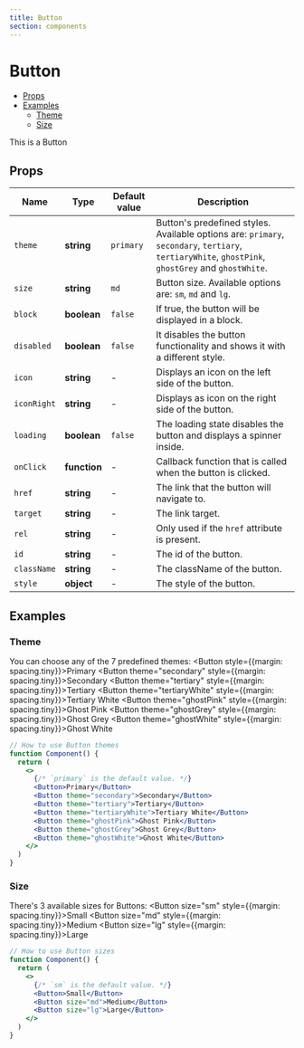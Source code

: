 ```yaml
---
title: Button
section: components
---
```


# Button

- [Props](#Props)
- [Examples](#Examples)
  - [Theme](#Theme)
  - [Size](#Size)

This is a Button

## Props

| Name         | Type          | Default value  | Description      |
|--------------|---------------|----------------|------------------|
| `theme`      | **string**    | `primary`      | Button's predefined styles. Available options are: `primary`, `secondary`, `tertiary`, `tertiaryWhite`, `ghostPink`, `ghostGrey` and `ghostWhite`. |
| `size`       | **string**    | `md`           | Button size. Available options are: `sm`, `md` and `lg`. |
| `block`      | **boolean**   | `false`        | If true, the button will be displayed in a block. |
| `disabled`   | **boolean**   | `false`        | It disables the button functionality and shows it with a different style. |
| `icon`       | **string**    | -              | Displays an icon on the left side of the button. |
| `iconRight`  | **string**    | -              | Displays as icon on the right side of the button. |
| `loading`    | **boolean**   | `false`        | The loading state disables the button and displays a spinner inside. |
| `onClick`    | **function**  | -              | Callback function that is called when the button is clicked. |
| `href`       | **string**    | -              | The link that the button will navigate to. |
| `target`     | **string**    | -              | The link target. |
| `rel`        | **string**    | -              | Only used if the `href` attribute is present. |
| `id`         | **string**    | -              | The id of the button. |
| `className`  | **string**    | -              | The className of the button. |
| `style`      | **object**    | -              | The style of the button. |


## Examples
### Theme
You can choose any of the 7 predefined themes:
<Demo title="Button themes" background={colors.grey400}>
  <Flexbox display="flex" justifyContent="center" alignItems="center" wrap="wrap">
    <Button style={{margin: spacing.tiny}}>Primary</Button>
    <Button theme="secondary" style={{margin: spacing.tiny}}>Secondary</Button>
    <Button theme="tertiary" style={{margin: spacing.tiny}}>Tertiary</Button>
    <Button theme="tertiaryWhite" style={{margin: spacing.tiny}}>Tertiary White</Button>
    <Button theme="ghostPink" style={{margin: spacing.tiny}}>Ghost Pink</Button>
    <Button theme="ghostGrey" style={{margin: spacing.tiny}}>Ghost Grey</Button>
    <Button theme="ghostWhite" style={{margin: spacing.tiny}}>Ghost White</Button>
  </Flexbox>
</Demo>

```jsx
// How to use Button themes
function Component() {
  return (
    <>
      {/* `primary` is the default value. */}
      <Button>Primary</Button>
      <Button theme="secondary">Secondary</Button>
      <Button theme="tertiary">Tertiary</Button>
      <Button theme="tertiaryWhite">Tertiary White</Button>
      <Button theme="ghostPink">Ghost Pink</Button>
      <Button theme="ghostGrey">Ghost Grey</Button>
      <Button theme="ghostWhite">Ghost White</Button>
    </>
  )
}
```

### Size
There's 3 available sizes for Buttons:
<Demo title="Button sizes">
  <Flexbox display="flex" justifyContent="center" alignItems="center" wrap="wrap">
    <Button size="sm" style={{margin: spacing.tiny}}>Small</Button>
    <Button size="md" style={{margin: spacing.tiny}}>Medium</Button>
    <Button size="lg" style={{margin: spacing.tiny}}>Large</Button>
  </Flexbox>
</Demo>

```jsx
// How to use Button sizes
function Component() {
  return (
    <>
      {/* `sm` is the default value. */}
      <Button>Small</Button>
      <Button size="md">Medium</Button>
      <Button size="lg">Large</Button>
    </>
  )
}
```